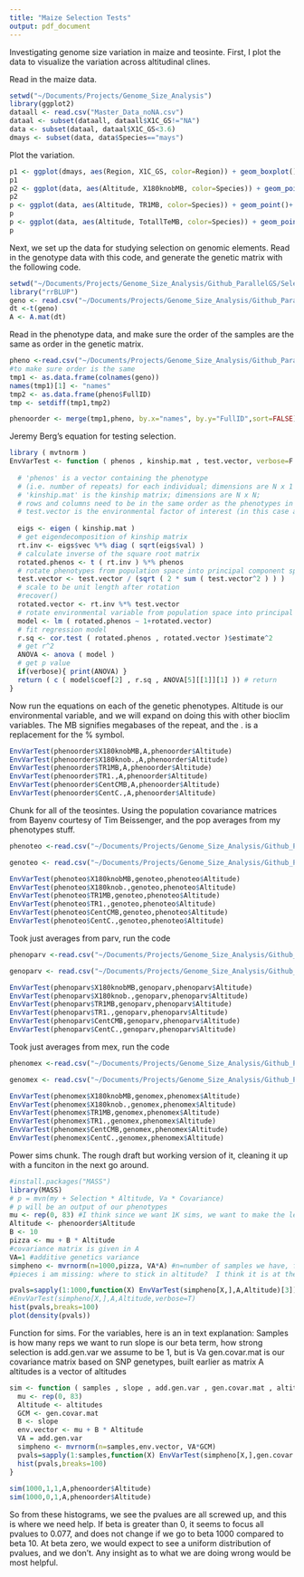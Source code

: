 ```yaml
---
title: "Maize Selection Tests"
output: pdf_document
---
```


Investigating genome size variation in maize and teosinte.  First, I plot the data to visualize the variation across altitudinal clines.

Read in the maize data.

```r
setwd("~/Documents/Projects/Genome_Size_Analysis")
library(ggplot2)
dataall <- read.csv("Master_Data_noNA.csv")
dataal <- subset(dataall, dataall$X1C_GS!="NA")
data <- subset(dataal, dataal$X1C_GS<3.6)
dmays <- subset(data, data$Species=="mays")
```

Plot the variation.

```r
p1 <- ggplot(dmays, aes(Region, X1C_GS, color=Region)) + geom_boxplot()+ ylab("1C Genome Size")
p1
p2 <- ggplot(data, aes(Altitude, X180knobMB, color=Species)) + geom_point()+ ylab("MB 180Knob") + theme(legend.title=element_blank()) + geom_smooth(method=lm)
p2
p <- ggplot(data, aes(Altitude, TR1MB, color=Species)) + geom_point()+ ylab("MB TR1") + theme(legend.title=element_blank()) + geom_smooth(method=lm)
p
p <- ggplot(data, aes(Altitude, TotallTeMB, color=Species)) + geom_point()+ ylab("MB TE") + theme(legend.title=element_blank()) + geom_smooth(method=lm)
p
```

Next, we set up the data for studying selection on genomic elements.  Read in the genotype data with this code, and generate the genetic matrix with the following code.

```r
setwd("~/Documents/Projects/Genome_Size_Analysis/Github_ParallelGS/SelectionTests/")
library("rrBLUP")
geno <- read.csv("~/Documents/Projects/Genome_Size_Analysis/Github_ParallelGS/SNP_data/Landrace_noSWUS_matrix.csv",header=TRUE,row.names=1)
dt <-t(geno)
A <- A.mat(dt)
```

Read in the phenotype data, and make sure the order of the samples are the same as order in the genetic matrix.

```r
pheno <-read.csv("~/Documents/Projects/Genome_Size_Analysis/Github_ParallelGS/PhenotypeData/Landraces_noSWUS_pheno.csv",header=TRUE)
#to make sure order is the same
tmp1 <- as.data.frame(colnames(geno))
names(tmp1)[1] <- "names"
tmp2 <- as.data.frame(pheno$FullID)
tmp <- setdiff(tmp1,tmp2)

phenoorder <- merge(tmp1,pheno, by.x="names", by.y="FullID",sort=FALSE)
```

Jeremy Berg's equation for testing selection.

```r
library ( mvtnorm )
EnvVarTest <- function ( phenos , kinship.mat , test.vector, verbose=F ) {
  
  # 'phenos' is a vector containing the phenotype 
  # (i.e. number of repeats) for each individual; dimensions are N x 1
  # 'kinship.mat' is the kinship matrix; dimensions are N x N;
  # rows and columns need to be in the same order as the phenotypes in the vector
  # test.vector is the environmental factor of interest (in this case altitude)
  
  eigs <- eigen ( kinship.mat ) 
  # get eigendecomposition of kinship matrix
  rt.inv <- eigs$vec %*% diag ( sqrt(eigs$val) ) 
  # calculate inverse of the square root matrix
  rotated.phenos <- t ( rt.inv ) %*% phenos 
  # rotate phenotypes from population space into principal component space
  test.vector <- test.vector / (sqrt ( 2 * sum ( test.vector^2 ) ) ) 
  # scale to be unit length after rotation
  #recover()
  rotated.vector <- rt.inv %*% test.vector 
  # rotate environmental variable from population space into principal component space
  model <- lm ( rotated.phenos ~ 1+rotated.vector) 
  # fit regression model
  r.sq <- cor.test ( rotated.phenos , rotated.vector )$estimate^2 
  # get r^2
  ANOVA <- anova ( model ) 
  # get p value
  if(verbose){ print(ANOVA) }
  return ( c ( model$coef[2] , r.sq , ANOVA[5][[1]][1] )) # return 
}
```

Now run the equations on each of the genetic phenotypes.  Altitude is our environmental variable, and we will expand on doing this with other bioclim variables.  The MB signifies megabases of the repeat, and the . is a replacement for the % symbol.

```r
EnvVarTest(phenoorder$X180knobMB,A,phenoorder$Altitude)
EnvVarTest(phenoorder$X180knob.,A,phenoorder$Altitude)
EnvVarTest(phenoorder$TR1MB,A,phenoorder$Altitude) 
EnvVarTest(phenoorder$TR1.,A,phenoorder$Altitude) 
EnvVarTest(phenoorder$CentCMB,A,phenoorder$Altitude)
EnvVarTest(phenoorder$CentC.,A,phenoorder$Altitude)
```

Chunk for all of the teosintes.  Using the population covariance matrices from Bayenv courtesy of Tim Beissenger, and the pop averages from my phenotypes stuff.

```r
phenoteo <-read.csv("~/Documents/Projects/Genome_Size_Analysis/Github_ParallelGS/PhenotypeData/Teosinte_averages.csv",header=TRUE)

genoteo <- read.csv("~/Documents/Projects/Genome_Size_Analysis/Github_ParallelGS/SNP_data/TeosinteAll_Bayenv.csv",header=FALSE)

EnvVarTest(phenoteo$X180knobMB,genoteo,phenoteo$Altitude)
EnvVarTest(phenoteo$X180knob.,genoteo,phenoteo$Altitude)
EnvVarTest(phenoteo$TR1MB,genoteo,phenoteo$Altitude)
EnvVarTest(phenoteo$TR1.,genoteo,phenoteo$Altitude)
EnvVarTest(phenoteo$CentCMB,genoteo,phenoteo$Altitude)
EnvVarTest(phenoteo$CentC.,genoteo,phenoteo$Altitude)
```

Took just averages from parv, run the code

```r
phenoparv <-read.csv("~/Documents/Projects/Genome_Size_Analysis/Github_ParallelGS/PhenotypeData/Teosinte_parv_avg.csv",header=TRUE)

genoparv <- read.csv("~/Documents/Projects/Genome_Size_Analysis/Github_ParallelGS/SNP_data/TeosinteParv_Bayenv.csv",header=FALSE)

EnvVarTest(phenoparv$X180knobMB,genoparv,phenoparv$Altitude)
EnvVarTest(phenoparv$X180knob.,genoparv,phenoparv$Altitude)
EnvVarTest(phenoparv$TR1MB,genoparv,phenoparv$Altitude)
EnvVarTest(phenoparv$TR1.,genoparv,phenoparv$Altitude)
EnvVarTest(phenoparv$CentCMB,genoparv,phenoparv$Altitude)
EnvVarTest(phenoparv$CentC.,genoparv,phenoparv$Altitude)
```

Took just averages from mex, run the code

```r
phenomex <-read.csv("~/Documents/Projects/Genome_Size_Analysis/Github_ParallelGS/PhenotypeData/Teosinte_mex_avg.csv",header=TRUE)

genomex <- read.csv("~/Documents/Projects/Genome_Size_Analysis/Github_ParallelGS/SNP_data/TeosinteMex_Bayenv.csv",header=FALSE)

EnvVarTest(phenomex$X180knobMB,genomex,phenomex$Altitude)
EnvVarTest(phenomex$X180knob.,genomex,phenomex$Altitude)
EnvVarTest(phenomex$TR1MB,genomex,phenomex$Altitude)
EnvVarTest(phenomex$TR1.,genomex,phenomex$Altitude)
EnvVarTest(phenomex$CentCMB,genomex,phenomex$Altitude)
EnvVarTest(phenomex$CentC.,genomex,phenomex$Altitude)
```

Power sims chunk.  The rough draft but working version of it, cleaning it up with a funciton in the next go around.

```r
#install.packages("MASS")
library(MASS)
# p = mvn(my + Selection * Altitude, Va * Covariance)
# p will be an output of our phenotypes
mu <- rep(0, 83) #I think since we want 1K sims, we want to make the length of this 1k 
Altitude <- phenoorder$Altitude
B <- 10
pizza <- mu + B * Altitude
#covariance matrix is given in A
VA=1 #additive genetics variance
simpheno <- mvrnorm(n=1000,pizza, VA*A) #n=number of samples we have, for maize 83, for allteo 16 pop
#pieces i am missing: where to stick in altitude?  I think it is at the mu

pvals=sapply(1:1000,function(X) EnvVarTest(simpheno[X,],A,Altitude)[3])
#EnvVarTest(simpheno[X,],A,Altitude,verbose=T)
hist(pvals,breaks=100)
plot(density(pvals))
```

Function for sims.  For the variables, here is an in text explanation:
Samples is how many reps we want to run
slope is our beta term, how strong selection is
add.gen.var we assume to be 1, but is Va
gen.covar.mat is our covariance matrix based on SNP genetypes, built earlier as matrix A
altitudes is a vector of altitudes

```r
sim <- function ( samples , slope , add.gen.var , gen.covar.mat , altitudes , verbose=F) {
  mu <- rep(0, 83)
  Altitude <- altitudes
  GCM <- gen.covar.mat
  B <- slope
  env.vector <- mu + B * Altitude
  VA = add.gen.var
  simpheno <- mvrnorm(n=samples,env.vector, VA*GCM)
  pvals=sapply(1:samples,function(X) EnvVarTest(simpheno[X,],gen.covar.mat,Altitude)[3])
  hist(pvals,breaks=100)
}
  
sim(1000,1,1,A,phenoorder$Altitude)
sim(1000,0,1,A,phenoorder$Altitude)
```

So from these histograms, we see the pvalues are all screwed up, and this is where we need help.  If beta is greater than 0, it seems to focus all pvalues to 0.077, and does not change if we go to beta 1000 compared to beta 10.  At beta zero, we would expect to see a uniform distribution of pvalues, and we don't.  Any insight as to what we are doing wrong would be most helpful.
